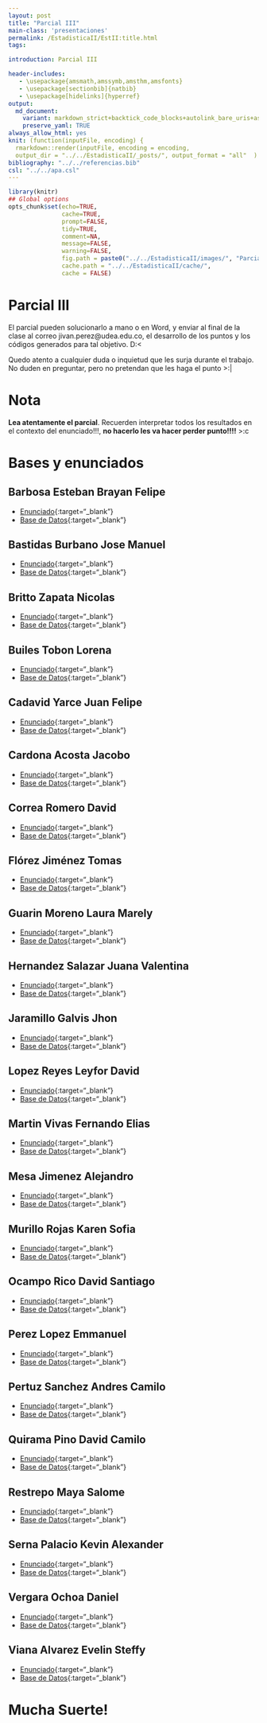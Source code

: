 ```yaml
---
layout: post
title: "Parcial III"
main-class: 'presentaciones'
permalink: /EstadisticaII/EstII:title.html
tags:

introduction: Parcial III

header-includes:
   - \usepackage{amsmath,amssymb,amsthm,amsfonts}
   - \usepackage[sectionbib]{natbib}
   - \usepackage[hidelinks]{hyperref}
output:
  md_document:
    variant: markdown_strict+backtick_code_blocks+autolink_bare_uris+ascii_identifiers+tex_math_single_backslash
    preserve_yaml: TRUE
always_allow_html: yes   
knit: (function(inputFile, encoding) {
  rmarkdown::render(inputFile, encoding = encoding,
  output_dir = "../../EstadisticaII/_posts/", output_format = "all"  ) })
bibliography: "../../referencias.bib"
csl: "../../apa.csl"
---
```


```r
library(knitr)
## Global options
opts_chunk$set(echo=TRUE,
               cache=TRUE,
               prompt=FALSE,
               tidy=TRUE,
               comment=NA,
               message=FALSE,
               warning=FALSE,
               fig.path = paste0("../../EstadisticaII/images/", "ParcialIII"),
               cache.path = "../../EstadisticaII/cache/",
               cache = FALSE)
```
# Parcial III
El parcial pueden solucionarlo a mano o en Word, y enviar al final de la clase al correo jivan.perez@udea.edu.co, el desarrollo de los puntos y los códigos generados para tal objetivo. D:<

Quedo atento a cualquier duda o inquietud que les surja durante el trabajo. No duden en preguntar, pero no pretendan que les haga el punto >:|

# Nota
**Lea atentamente el parcial**. Recuerden interpretar todos los resultados en el contexto del enunciado!!!, **no hacerlo les va hacer perder punto!!!!** >:c

# Bases y enunciados
## Barbosa Esteban Brayan Felipe
* [Enunciado](https://github.com/jiperezga/jiperezga.github.io/raw/master/Dataset/Parcial/T1005028536.pdf){:target="_blank"}
* [Base de Datos](https://github.com/jiperezga/jiperezga.github.io/raw/master/Dataset/Parcial/B1005028536.csv){:target="_blank"}

## Bastidas Burbano Jose Manuel
* [Enunciado](https://github.com/jiperezga/jiperezga.github.io/raw/master/Dataset/Parcial/T1138524086.pdf){:target="_blank"}
* [Base de Datos](https://github.com/jiperezga/jiperezga.github.io/raw/master/Dataset/Parcial/B1138524086.csv){:target="_blank"}

## Britto Zapata Nicolas
* [Enunciado](https://github.com/jiperezga/jiperezga.github.io/raw/master/Dataset/Parcial/T1035305565.pdf){:target="_blank"}
* [Base de Datos](https://github.com/jiperezga/jiperezga.github.io/raw/master/Dataset/Parcial/B1035305565.csv){:target="_blank"}

## Builes Tobon Lorena
* [Enunciado](https://github.com/jiperezga/jiperezga.github.io/raw/master/Dataset/Parcial/T1001228196.pdf){:target="_blank"}
* [Base de Datos](https://github.com/jiperezga/jiperezga.github.io/raw/master/Dataset/Parcial/B1001228196.csv){:target="_blank"}

## Cadavid Yarce Juan Felipe
* [Enunciado](https://github.com/jiperezga/jiperezga.github.io/raw/master/Dataset/Parcial/T1044102034.pdf){:target="_blank"}
* [Base de Datos](https://github.com/jiperezga/jiperezga.github.io/raw/master/Dataset/Parcial/B1044102034.csv){:target="_blank"}

## Cardona Acosta Jacobo
* [Enunciado](https://github.com/jiperezga/jiperezga.github.io/raw/master/Dataset/Parcial/T1089931364.pdf){:target="_blank"}
* [Base de Datos](https://github.com/jiperezga/jiperezga.github.io/raw/master/Dataset/Parcial/B1089931364.csv){:target="_blank"}

## Correa Romero David
* [Enunciado](https://github.com/jiperezga/jiperezga.github.io/raw/master/Dataset/Parcial/T1000557127.pdf){:target="_blank"}
* [Base de Datos](https://github.com/jiperezga/jiperezga.github.io/raw/master/Dataset/Parcial/B1000557127.csv){:target="_blank"}

## Flórez Jiménez Tomas
* [Enunciado](https://github.com/jiperezga/jiperezga.github.io/raw/master/Dataset/Parcial/T1152460117.pdf){:target="_blank"}
* [Base de Datos](https://github.com/jiperezga/jiperezga.github.io/raw/master/Dataset/Parcial/B1152460117.csv){:target="_blank"}

## Guarin Moreno Laura Marely
* [Enunciado](https://github.com/jiperezga/jiperezga.github.io/raw/master/Dataset/Parcial/T1020104926.pdf){:target="_blank"}
* [Base de Datos](https://github.com/jiperezga/jiperezga.github.io/raw/master/Dataset/Parcial/B1020104926.csv){:target="_blank"}

## Hernandez Salazar Juana Valentina
* [Enunciado](https://github.com/jiperezga/jiperezga.github.io/raw/master/Dataset/Parcial/T1193579747.pdf){:target="_blank"}
* [Base de Datos](https://github.com/jiperezga/jiperezga.github.io/raw/master/Dataset/Parcial/B1193579747.csv){:target="_blank"}

## Jaramillo Galvis Jhon
* [Enunciado](https://github.com/jiperezga/jiperezga.github.io/raw/master/Dataset/Parcial/T1004347892.pdf){:target="_blank"}
* [Base de Datos](https://github.com/jiperezga/jiperezga.github.io/raw/master/Dataset/Parcial/B1004347892.csv){:target="_blank"}

## Lopez Reyes Leyfor David
* [Enunciado](https://github.com/jiperezga/jiperezga.github.io/raw/master/Dataset/Parcial/T1083876251.pdf){:target="_blank"}
* [Base de Datos](https://github.com/jiperezga/jiperezga.github.io/raw/master/Dataset/Parcial/B1083876251.csv){:target="_blank"}

## Martin Vivas Fernando Elias
* [Enunciado](https://github.com/jiperezga/jiperezga.github.io/raw/master/Dataset/Parcial/T1017250715.pdf){:target="_blank"}
* [Base de Datos](https://github.com/jiperezga/jiperezga.github.io/raw/master/Dataset/Parcial/B1017250715.csv){:target="_blank"}

## Mesa Jimenez Alejandro
* [Enunciado](https://github.com/jiperezga/jiperezga.github.io/raw/master/Dataset/Parcial/T1192832074.pdf){:target="_blank"}
* [Base de Datos](https://github.com/jiperezga/jiperezga.github.io/raw/master/Dataset/Parcial/B1192832074.csv){:target="_blank"}

## Murillo Rojas Karen Sofia
* [Enunciado](https://github.com/jiperezga/jiperezga.github.io/raw/master/Dataset/Parcial/T1000445568.pdf){:target="_blank"}
* [Base de Datos](https://github.com/jiperezga/jiperezga.github.io/raw/master/Dataset/Parcial/B1000445568.csv){:target="_blank"}

## Ocampo Rico David Santiago
* [Enunciado](https://github.com/jiperezga/jiperezga.github.io/raw/master/Dataset/Parcial/T1001478035.pdf){:target="_blank"}
* [Base de Datos](https://github.com/jiperezga/jiperezga.github.io/raw/master/Dataset/Parcial/B1001478035.csv){:target="_blank"}

## Perez Lopez Emmanuel
* [Enunciado](https://github.com/jiperezga/jiperezga.github.io/raw/master/Dataset/Parcial/T1020332073.pdf){:target="_blank"}
* [Base de Datos](https://github.com/jiperezga/jiperezga.github.io/raw/master/Dataset/Parcial/B1020332073.csv){:target="_blank"}

## Pertuz Sanchez Andres Camilo
* [Enunciado](https://github.com/jiperezga/jiperezga.github.io/raw/master/Dataset/Parcial/T1137975166.pdf){:target="_blank"}
* [Base de Datos](https://github.com/jiperezga/jiperezga.github.io/raw/master/Dataset/Parcial/B1137975166.csv){:target="_blank"}

## Quirama Pino David Camilo
* [Enunciado](https://github.com/jiperezga/jiperezga.github.io/raw/master/Dataset/Parcial/T1214744036.pdf){:target="_blank"}
* [Base de Datos](https://github.com/jiperezga/jiperezga.github.io/raw/master/Dataset/Parcial/B1214744036.csv){:target="_blank"}

## Restrepo Maya Salome
* [Enunciado](https://github.com/jiperezga/jiperezga.github.io/raw/master/Dataset/Parcial/T1013457769.pdf){:target="_blank"}
* [Base de Datos](https://github.com/jiperezga/jiperezga.github.io/raw/master/Dataset/Parcial/B1013457769.csv){:target="_blank"}

## Serna Palacio Kevin Alexander
* [Enunciado](https://github.com/jiperezga/jiperezga.github.io/raw/master/Dataset/Parcial/T1048020998.pdf){:target="_blank"}
* [Base de Datos](https://github.com/jiperezga/jiperezga.github.io/raw/master/Dataset/Parcial/B1048020998.csv){:target="_blank"}

## Vergara Ochoa Daniel
* [Enunciado](https://github.com/jiperezga/jiperezga.github.io/raw/master/Dataset/Parcial/T1037642829.pdf){:target="_blank"}
* [Base de Datos](https://github.com/jiperezga/jiperezga.github.io/raw/master/Dataset/Parcial/B1037642829.csv){:target="_blank"}

## Viana Alvarez Evelin Steffy
* [Enunciado](https://github.com/jiperezga/jiperezga.github.io/raw/master/Dataset/Parcial/T1002146503.pdf){:target="_blank"}
* [Base de Datos](https://github.com/jiperezga/jiperezga.github.io/raw/master/Dataset/Parcial/B1002146503.csv){:target="_blank"}

<h1> Mucha Suerte! </h1>

